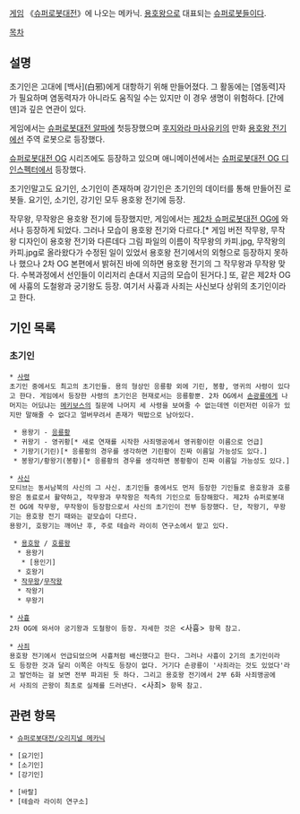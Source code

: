 {{{+1 超機人}}}

[[게임]] 《[[슈퍼로봇대전]]》에 나오는 메카닉. [[용호왕]]으로 대표되는 [[슈퍼로봇]]들이다.

[[목차]]
== 설명 ==
초기인은 고대에 [백사](白邪)에게 대항하기 위해 만들어졌다. 그 활동에는 [염동력]자가 필요하며 염동력자가 아니라도 움직일 수는 있지만 이 경우 생명이 위험하다. [간에덴]과 깊은 연관이 있다.

게임에서는 [[슈퍼로봇대전 알파]]에 첫등장했으며 [[후지와라 마사유키]]의 만화 [[용호왕 전기]]에선 주역 로봇으로 등장했다.

[[슈퍼로봇대전 OG]] 시리즈에도 등장하고 있으며 애니메이션에서는 [[슈퍼로봇대전 OG 디 인스펙터]]에서 등장했다.

초기인말고도 요기인, 소기인이 존재하며 강기인은 초기인의 데이터를 통해 만들어진 로봇들. 요기인, 소기인, 강기인 모두 용호왕 전기에 등장.

작무왕, 무작왕은 용호왕 전기에 등장했지만, 게임에서는 [[제2차 슈퍼로봇대전 OG]]에 와서나 등장하게 되었다. 그러나 모습이 용호왕 전기와 다르다.[* 게임 버전 작무왕, 무작왕 디자인이 용호왕 전기와 다른데다 그림 파일의 이름이 작무왕의 카피.jpg, 무작왕의 카피.jpg로 올라왔다가 수정된 일이 있었서 용호왕 전기에서의 외형으로 등장하지 못하나 했으나 2차 OG 본편에서 밝혀진 바에 의하면 용호왕 전기의 그 작무왕과 무작왕 맞다. 수복과정에서 선인들이 이리저리 손대서 지금의 모습이 된거다.] 또, 같은 제2차 OG에 사흉의 도철왕과 궁기왕도 등장. 여기서 사흉과 사죄는 사신보다 상위의 초기인이라고 한다.

== 기인 목록 ==
=== 초기인 ===
 * [[사령]]
 초기인 중에서도 최고의 초기인들. 용의 형상인 응룡황 외에 기린, 봉황, 영귀의 사령이 있다고 한다. 게임에서 등장한 사령의 초기인은 현재로서는 응룡황뿐. 2차 OG에서 [[손광룡]]에게 나머지는 어딨냐는 [[메키보스]]의 질문에 나머지 세 사령을 보여줄 수 없는데엔 이런저런 이유가 있지만 말해줄 수 없다고 얼버무려서 존재가 떡밥으로 남아있다.

  * 용왕기 - [[응룡황]]
  * 귀왕기 - 영귀황[* 새로 연재를 시작한 사죄맹공에서 영귀황이란 이름으로 언급]
  * 기왕기(기린)[* 응룡황의 경우를 생각하면 기린황이 진짜 이름일 가능성도 있다.]
  * 봉왕기/황왕기(봉황)[* 응룡황의 경우를 생각하면 봉황황이 진짜 이름일 가능성도 있다.]

 * [[사신]]
 모티브는 동서남북의 사신의 그 사신. 초기인들 중에서도 먼저 등장한 기인들로 용호왕과 호룡왕은 동료로서 활약하고, 작무왕과 무작왕은 적측의 기인으로 등장해왔다. 제2차 슈퍼로봇대전 OG에 작무왕, 무작왕이 등장함으로서 사신의 초기인이 전부 등장했다. 단, 작왕기, 무왕기는 용호왕 전기 때와는 겉모습이 다르다.
 용왕기, 호왕기는 깨어난 후, 주로 테슬라 라이히 연구소에서 맡고 있다.

  * [[용호왕]] / [[호룡왕]]
   * 용왕기
    * [용인기]
   * 호왕기
  * [[작무왕]]/[[무작왕]]
   * 작왕기
   * 무왕기

 * [[사흉]]
 2차 OG에 와서야 궁기왕과 도철왕이 등장. 자세한 것은 <사흉> 항목 참고.

 * [[사죄]]
 용호왕 전기에서 언급되었으며 사흉처럼 배신했다고 한다. 그러나 사흉이 2기의 초기인이라도 등장한 것과 달리 이쪽은 아직도 등장이 없다. 거기다 손광룡이 '사죄라는 것도 있었다'라고 발언하는 걸 보면 전부 파괴된 듯 하다. 그리고 용호왕 전기에서 2부 6화 사죄맹공에서 사죄의 곤왕이 최초로 실체를 드러낸다. <사죄> 항목 참고.

== 관련 항목 ==
 * [[슈퍼로봇대전/오리지널 메카닉]]

 * [요기인]
 * [소기인]
 * [강기인]

 * [바랄]
 * [테슬라 라이히 연구소]
